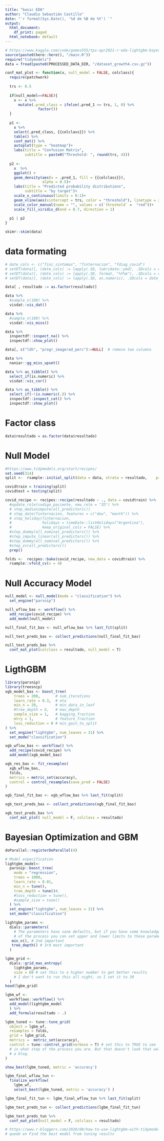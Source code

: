 ```yaml
---
title: "basic EDA"
author: "Claudio Sebastián Castillo"
date: "`r format(Sys.Date(), '%d de %B de %Y') `"
output:
  html_document:
    df_print: paged
  html_notebook: default
---
```


```r
# https://www.kaggle.com/code/gomes555/tps-apr2021-r-eda-lightgbm-bayesopt
source(paste0(here::here(), "/main.R"))
require("tidymodels")
data = fread(paste0(PROCESSED_DATA_DIR, "/dataset_growth4.csv.gz"))
```

```r
conf_mat_plot <- function(x, null_model = FALSE, colclass){
  require(patchwork)
  
  trs <- 0.5
  
  if(null_model==FALSE){
    x <- x %>% 
      mutate(.pred_class = ifelse(.pred_1 >= trs, 1, 0) %>%
               factor())  
  }
  
  p1 <- 
    x %>%
    select(.pred_class, {{colclass}}) %>%
    table() %>% 
    conf_mat() %>% 
    autoplot(type = "heatmap")+
    labs(title = "Confusion Matrix",
         subtitle = paste0("Threshold: ", round(trs, 4)))
  
  p2 <- 
    x  %>%
    ggplot() +
    geom_density(aes(x = .pred_1, fill = {{colclass}}), 
                 alpha = 0.5)+
    labs(title = "Predicted probability distributions",
         subtitle = "by target")+ 
    scale_x_continuous(limits = 0:1)+
    geom_vline(aes(xintercept = trs, color = "threshold"), linetype = 2) +
    scale_color_manual(name = "", values = c(`threshold` =  "red"))+
    scale_fill_viridis_d(end = 0.7, direction = 1)
  
  p1 | p2
}

```


```r
skimr::skim(data)
```
# data formating


```r
# date_cols <- c("fini_sintomas", "finternacion", "fdiag_covid")
# setDT(data)[, (date_cols) := lapply(.SD, lubridate::ymd), .SDcols = date_cols]
# setDT(data)[, (date_cols) := lapply(.SD, format, "%Y%m"), .SDcols = date_cols]
# setDT(data)[, (date_cols) := lapply(.SD, as.numeric), .SDcols = date_cols]
```

```r
data[ , resultado := as.factor(resultado)]
```

```r
data %>% 
  #sample_n(100) %>% 
  visdat::vis_dat()
```

```r
data %>% 
  #sample_n(100) %>% 
  visdat::vis_miss()
```

```r
data %>%
  inspectdf::inspect_na() %>% 
  inspectdf::show_plot()
```


```r
data[, c("ldh", "progr_imagerad_perc"):=NULL]  # remove two columns
```



```r
data %>% 
  naniar::gg_miss_upset()
```

```r
data %>% as_tibble() %>% 
  select_if(is.numeric) %>% 
  visdat::vis_cor()
```

```r
data %>% as_tibble() %>%
  select_if(~!is.numeric(.)) %>%
  inspectdf::inspect_cat() %>% 
  inspectdf::show_plot()
```
# Factor class

```r
data$resultado = as.factor(data$resultado)
```


# Null Model

```r
#https://www.tidymodels.org/start/recipes/
set.seed(314)
split <-  rsample::initial_split(data = data, strata = resultado,    prop = 0.8)

covidtrain = training(split)
covidtest = testing(split)

```


```r
covid_recipe <- recipes::recipe(resultado ~ ., data = covidtrain) %>% 
  #update_role(codigo_paciente, new_role = "ID") %>% 
  # step_medianimpute(all_predictors())
  # step_date(finternacion, features = c("dow", "month")) %>%               
  # step_holiday(finternacion, 
  #              holidays = timeDate::listHolidays("Argentina"),
  #              keep_original_cols = FALSE) %>%
  #step_dummy(all_nominal_predictors()) %>% 
  #step_impute_linear(all_predictors()) %>% 
  #step_dummy(all_nominal_predictors()) %>% 
  #step_zv(all_predictors())
  prep()
```


```r
folds <-  recipes::bake(covid_recipe, new_data = covidtrain) %>%
  rsample::vfold_cv(v = 4)
```


# Null Accuracy Model

```r
null_model <- null_model(mode = "classification") %>% 
  set_engine("parsnip")

null_wflow_bas <- workflow() %>% 
  add_recipe(covid_recipe) %>% 
  add_model(null_model) 

null_final_fit_bas <- null_wflow_bas %>% last_fit(split) 

null_test_preds_bas <- collect_predictions(null_final_fit_bas)

null_test_preds_bas %>% 
  conf_mat_plot(colclass = resultado, null_model = T)
```


# LigthGBM


```r
library(parsnip)
library(treesnip)
xgb_model_bas <- boost_tree(
    trees = 200,       # num_iterations
    learn_rate = 0.3,  # eta
    min_n = 20,        # min_data_in_leaf
    #tree_depth = 6,   # max_depth
    sample_size = 1,   # bagging_fraction
    mtry = 1,          # feature_fraction
    loss_reduction = 0 # min_gain_to_split
) %>%  
  set_engine("lightgbm", num_leaves = 31) %>% 
  set_mode("classification")

xgb_wflow_bas <- workflow() %>% 
  add_recipe(covid_recipe) %>% 
  add_model(xgb_model_bas) 

xgb_res_bas <- fit_resamples(
  xgb_wflow_bas,
  folds,
  metrics = metric_set(accuracy),
  control = control_resamples(save_pred = FALSE)
)

xgb_final_fit_bas <- xgb_wflow_bas %>% last_fit(split) 

xgb_test_preds_bas <- collect_predictions(xgb_final_fit_bas)

xgb_test_preds_bas %>% 
  conf_mat_plot( null_model = F, colclass = resultado)
```

# Bayesian Optimization and GBM

```r
doParallel::registerDoParallel(4)
```

```r
# Model especification
lightgbm_model<-
  parsnip::boost_tree(
    mode = "regression",
    trees = 1000,
    learn_rate = 0.01,
    min_n = tune(),
    tree_depth = tune()#,
    #loss_reduction = tune(),
    #sample_size = tune()
  ) %>%
  set_engine("lightgbm", num_leaves = 31) %>% 
  set_mode("classification")
```

```r
lightgbm_params <-
  dials::parameters(
    # The parameters have sane defaults, but if you have some knowledge 
    # of the process you can set upper and lower limits to these parameters.
   min_n(), # 2nd important
   tree_depth() # 3rd most important
  )

```

```r
lgbm_grid <-
  dials::grid_max_entropy(
    lightgbm_params,
    size = 60 # set this to a higher number to get better results
    # I don't want to run this all night, so I set it to 30
  )
head(lgbm_grid)

lgbm_wf <-
  workflows::workflow() %>%
  add_model(lightgbm_model
  ) %>%
  add_formula(resultado ~ .)


```

```r
lgbm_tuned <- tune::tune_grid(
  object = lgbm_wf,
  resamples = folds,
  grid = lgbm_grid,
  metrics =  metric_set(accuracy),
  control = tune::control_grid(verbose = T) # set this to TRUE to see
  # in what step of the process you are. But that doesn't look that well in
  # a blog.
)
```


```r
show_best(lgbm_tuned, metric = 'accuracy')
```

```r
lgbm_final_wflow_tun <- 
  finalize_workflow(
    lgbm_wf,
    select_best(lgbm_tuned, metric = 'accuracy') )

lgbm_final_fit_tun <- lgbm_final_wflow_tun %>% last_fit(split) 

lgbm_test_preds_tun <- collect_predictions(lgbm_final_fit_tun)

lgbm_test_preds_tun %>% 
  conf_mat_plot(null_model = F, colclass = resultado)
```
```r
# https://www.r-bloggers.com/2020/08/how-to-use-lightgbm-with-tidymodels/
# quedó en Find the best model from tuning results
```








